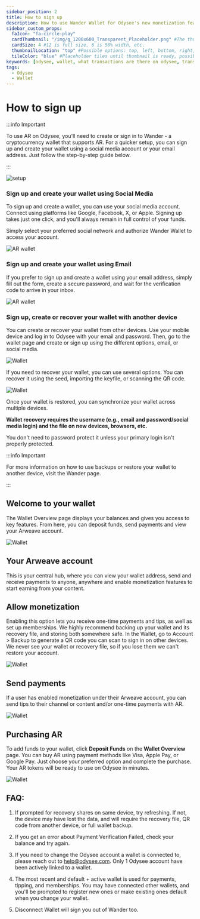 ```yaml
---
sidebar_position: 2
title: How to sign up
description: How to use Wander Wallet for Odysee's new monetization features
sidebar_custom_props:
  faIcon: "fa-circle-play"
  cardThumbnail: "/img/g_1200x600_Transparent_Placeholder.png" #The thumbnail on the category card.
  cardSize: 4 #12 is full size, 6 is 50% width, etc.
  thumbnailLocation: "top" #Possible options: top, left, bottom, right, none
  tileColor: "blue" #Placeholder tiles until thumbnail is ready, possible options: blue, cream, darkpurple, lightpurple, mauve, orange, pink, none
keywords: [odysee, wallet, what transactions are there on odysee, transaction on odysee, what do the transactions mean, what is a transaction]
tags:
  - Odysee
  - Wallet
---
```


# How to sign up

:::info Important

To use AR on Odysee, you'll need to create or sign in to Wander - a cryptocurrency wallet that supports AR. For a quicker setup, you can sign up and create your wallet using a social media account or your email address. Just follow the step-by-step guide below.

:::

![setup](https://thumbs.odycdn.com/9c3fe59318754fd1ac6c637317c7f611.webp)

### Sign up and create your wallet using Social Media

To sign up and create a wallet, you can use your social media account. Connect using platforms like Google, Facebook, X, or Apple. Signing up takes just one click, and you'll always remain in full control of your funds.

Simply select your preferred social network and authorize Wander Wallet to access your account.

![AR wallet](https://thumbs.odycdn.com/6388c51549519c1fc9586d45459307cf.webp)

### Sign up and create your wallet using Email

If you prefer to sign up and create a wallet using your email address, simply fill out the form, create a secure password, and wait for the verification code to arrive in your inbox.

![AR wallet](https://thumbs.odycdn.com/e81612a85487bff13aa28c464b106c46.webp)

### Sign up, create or recover your wallet with another device

You can create or recover your wallet from other devices. Use your mobile device and log in to Odysee with your email and password. Then, go to the wallet page and create or sign up using the different options, email, or social media.

![Wallet](https://thumbs.odycdn.com/4c424239c2f459795c4359e188adbe7e.webp)

If you need to recover your wallet, you can use several options. You can recover it using the seed, importing the keyfile, or scanning the QR code.

![Wallet](https://thumbs.odycdn.com/573beb8f7f16b0e6df5f694beda8a983.webp)

Once your wallet is restored, you can synchronize your wallet across multiple devices.

**Wallet recovery requires the username (e.g., email and password/social media login) and the file on new devices, browsers, etc.**

You don't need to password protect it unless your primary login isn't properly protected.

:::info Important

For more information on how to use backups or restore your wallet to another device, visit the Wander page.

:::

## Welcome to your wallet

The Wallet Overview page displays your balances and gives you access to key features. From here, you can deposit funds, send payments and view your Arweave account.

![Wallet](https://thumbs.odycdn.com/c2e9fd308ec62e4eb00a56a92ed856a5.webp)

## Your Arweave account

This is your central hub, where you can view your wallet address, send and receive payments to anyone, anywhere and enable monetization features to start earning from your content.

## Allow monetization

Enabling this option lets you receive one-time payments and tips, as well as set up memberships. We highly recommend backing up your wallet and its recovery file, and storing both somewhere safe. In the Wallet, go to Account > Backup to generate a QR code you can scan to sign in on other devices. We never see your wallet or recovery file, so if you lose them we can't restore your account.

![Wallet](https://thumbs.odycdn.com/b1df88911724e84163a00866c285d99b.webp)

## Send payments

If a user has enabled monetization under their Arweave account, you can send tips to their channel or content and/or one-time payments with AR.

![Wallet](https://thumbs.odycdn.com/d23ca5baee1d1a264b5da2ce7344abb7.webp)

## Purchasing AR

To add funds to your wallet, click **Deposit Funds** on the **Wallet Overview** page. You can buy AR using payment methods like Visa, Apple Pay, or Google Pay. Just choose your preferred option and complete the purchase. Your AR tokens will be ready to use on Odysee in minutes.

![Wallet](https://thumbs.odycdn.com/08ccc2dc53be634b1eca7af955c1b22d.webp)

## FAQ:

1. If prompted for recovery shares on same device, try refreshing. If not, the device may have lost the data, and will require the recovery file, QR code from another device, or full wallet backup.

2. If you get an error about Payment Verification Failed, check your balance and try again.

3. If you need to change the Odysee account a wallet is connected to, please reach out to help@odysee.com. Only 1 Odysee account have been actively linked to a wallet.

4. The most recent and default + active wallet is used for payments, tipping, and memberships. You may have connected other wallets, and you'll be prompted to register new ones or make existing ones default when you change your wallet.

5. Disconnect Wallet will sign you out of Wander too.
